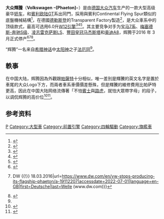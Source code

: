 {{Refimprove|time=2017-05-25T21:12:49+00:00}}
{{noteTA
|T=zh-hans:大众辉腾;zh-hk:福士輝騰;zh-tw:福斯Phaeton;
|dt=台灣→福斯Phaeton;香港→福士輝騰;大陆→大众辉腾；
|1=zh-hans:奔驰;zh-hk:平治;zh-tw:朋馳;
|d1=台灣→朋馳;香港→平治;大陆→奔驰；
|2=zh-hans:S级;zh-hk:S系列;zh-tw:S系列;
|d2=台灣→S系列;香港→S系列;大陆→S级；
|3=zh-hans:大众;zh-hk:福士;zh-tw:福斯;
|d3=台灣→福斯;香港→福士;大陆→大众；
|4=zh-hans:宝马;zh-hk:寶馬;zh-tw:BMW;
|d4=台灣→BMW;香港→寶馬;大陆→宝马；
|5=zh-hans:辉腾;zh-hk:輝騰;zh-tw:Phaeton;
|d5=台灣→Phaeton;香港→輝騰;大陆→辉腾；
}}
{{Infobox automobile
|name           =  大众辉腾 (3D)
|image          = File:VW Phaeton Facelift 2010.JPG
|manufacturer   = [[大众汽车|大众汽车]]
|aka            =
|production     = 2002年至2016年 
|model_years    = 2003年至2016年
|predecessor    =
|successor      = [[大众辉昂|大众辉昂]](中国大陆)
|assembly       = {{DEU}}[[德累斯頓|德累斯頓]]
|class          = [[標準車|標準車]] ([[F-segment|F]])
|body_style     = 4門轎車
|layout         = 前置引擎，后轮/四轮驱动
|platform       = 大众D1平台
|engine         = 3.0升渦輪增壓V6引擎（柴油）<br>3.2升自然吸气V6引擎<br>4.2升自然吸气V8引擎<br>5.0升渦輪增壓V10引擎（柴油）<br>6.0升自然吸气W12引擎
|transmission   = 5速或6速 ZF变速箱
|wheelbase      = {{convert|2881|mm|1|abbr=on}}<br />LWB: {{convert|3001|mm|1|abbr=on}}
|length         = 2003年-2010年 SWB: {{convert|5055|mm|1|abbr=on}}<br />2003年-2010年 2010 LWB: {{convert|5175|mm|1|abbr=on}}<br />2010年–2016年 SWB: {{convert|5059|mm|in|1|abbr=on}}<br />2010–2016 LWB: {{convert|5179|mm|in|1|abbr=on}}
|width          = {{convert|1903|mm|1|abbr=on}}
|height         = {{convert|1450|mm|1|abbr=on}}
|weight         = {{convert|2449|kg|0|abbr=on|lk=on}} (W12引擎款式)
|related        = 奧迪A8<br />賓利欧陆GT
|designer       =
}}
'''大众輝騰'''（'''Volkswagen -{Phaeton}-'''）是由[[德国|德国]][[大众汽车|大众汽车]]生产的一款大型高级豪华[[轿车|轿车]]，和[[賓利Continental_GT|賓利欧陆GT]]系出同門，採用與賓利Continental Flying Spur類似的底盤機械結構<ref name=":0">{{Cite web |date=2020-04-17 |title=A Brief History of the Volkswagen Phaeton, the Rich People's Car |url=https://www.motortrend.com/news/volkswagen-phaeton-history/ |website=MotorTrend |language=en |access-date=2022-07-01}}</ref>，在德國[[德勒斯登|德勒斯登]]的Transparent Factory製造<ref>{{Cite web |title=Phaeton |url=https://www.volkswagen-newsroom.com:443/en/phaeton-3628 |website=Volkswagen Newsroom |language=en |access-date=2022-07-01}}</ref>，是大众車系中的顶级款式，最高可选用6.0升[[W12汽车发动机|W12引擎]]<ref>{{Cite web |last=Phillips |first=John |date=2004-06-01 |title=Volkswagen Phaeton W-12 4MOTION |url=https://www.caranddriver.com/reviews/a15133162/volkswagen-phaeton-w-12-4motion-short-take-road-test |website=Car and Driver |language=en-US |access-date=2022-07-01}}</ref><ref>{{Cite web |title=This Stupidly Rare W12 Phaeton LWB Is Peak Volkswagen |url=https://www.carthrottle.com/post/this-stupidly-rare-w12-phaeton-lwb-is-peak-volkswagen/ |website=Car Throttle |language=en |access-date=2022-07-01}}</ref><ref>{{Cite web |title=Volkswagen Phaeton W12 |url=https://www.autoexpress.co.uk/volkswagen/phaeton/15499/volkswagen-phaeton-w12 |website=Auto Express |language=en |access-date=2022-07-01}}</ref>。其主要竞争对手为[[宝马7系|宝马7系]]、[[梅塞德斯-奔驰S级|梅塞德斯-奔驰S级]]、[[凌志LS|凌志雷克萨斯LS]]、[[豐田皇冠馬傑斯塔|豐田皇冠马杰斯塔]]和[[奥迪A8|奥迪A8]]，辉腾于2016 年 3 月正式停产<ref>{{Cite web |title=VW produces its last Phaeton at the Transparent Factory |url=https://www.autoblog.com/2016/03/22/vw-phaeton-transparent-factory-official/ |website=Autoblog |language=en |access-date=2022-07-01}}</ref><ref>{{Citation|title=VW stops producing its flagship Phaeton {{!}} DW {{!}} 18.03.2016|url=https://www.dw.com/en/vw-stops-producing-its-flagship-phaeton/a-19112207|accessdate=2022-07-01|language=en-GB|first=Deutsche|last=Welle (www.dw.com)}}</ref><ref>{{Cite web |title=The Last Volkswagen Phaeton |url=https://www.guideautoweb.com/en/articles/37567/ |website=The Car Guide |language=en |access-date=2022-07-01}}</ref>。

“辉腾”一名来自[[希腊神话|希腊神话]]中[[太阳神|太阳神]]之子[[法厄同|法厄同]]<ref name=":0" />。

==軼事==
在中国大陆，辉腾因為外觀跟[[大众帕萨特|帕薩特]]十分相似，唯一差別是輝騰的英文名字是置於車尾的大众Logo下方，而兩者車系車價價差懸殊，但是輝騰的維修費用比帕萨特更高，因此在中国大陆网络流傳著「不怕[[賓士|賓士]]與[[路虎|路虎]]，就怕大眾帶字母」的段子，以调侃辉腾的高价位<ref>{{Cite web |title=曾经的“不怕奔驰和路虎，就怕大众带字母”，现如今，你还怕吗？_手机凤凰网 |url=https://iauto.ifeng.com/news/quanmeiti/20190319/1270582.shtml?&back |website=iauto.ifeng.com |access-date=2022-07-01}}</ref><ref>{{Cite web |title=不怕奔驰和路虎，就怕大众带字母！ |url=https://m.sohu.com/n/545100952/ |website=搜狐汽车 |access-date=2022-07-01}}</ref>。

==参考资料==
{{reflist}}

{{大众汽车列表}}

[[Category:大眾車款|P]]
[[Category:大型車|Category:大型車]]
[[Category:前置引擎|Category:前置引擎]]
[[Category:四輪驅動|Category:四輪驅動]]
[[Category:旗艦車|Category:旗艦車]]